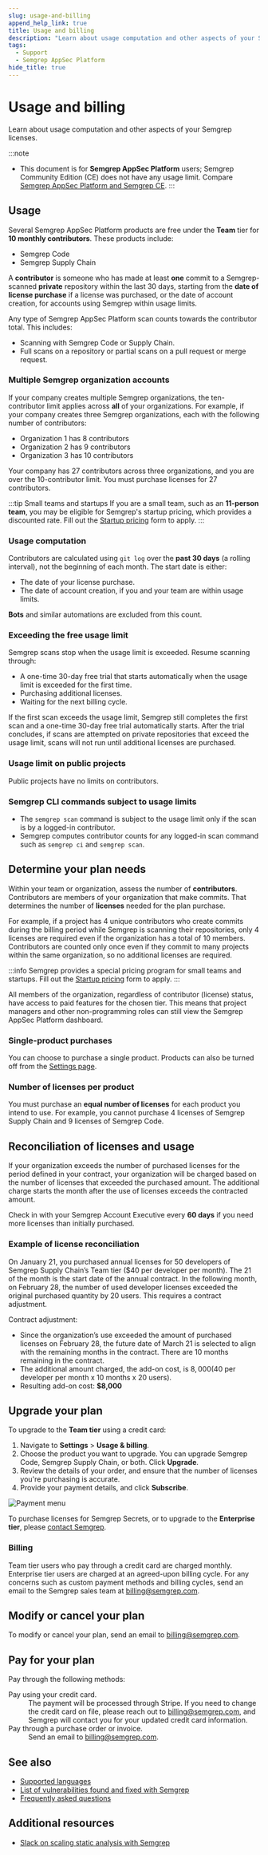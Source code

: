 ```yaml
---
slug: usage-and-billing
append_help_link: true
title: Usage and billing
description: "Learn about usage computation and other aspects of your Semgrep licenses."
tags:
  - Support
  - Semgrep AppSec Platform
hide_title: true
---
```


# Usage and billing

Learn about usage computation and other aspects of your Semgrep licenses.

:::note
- This document is for **Semgrep AppSec Platform** users; Semgrep Community Edition (CE) does not have any usage limit. Compare [<i class="fa-regular fa-file-lines"></i> Semgrep AppSec Platform and Semgrep CE](/semgrep-pro-vs-oss).
:::

## Usage

Several Semgrep AppSec Platform products are free under the **Team** tier for **10 monthly contributors**. These products include:

- Semgrep Code
- Semgrep Supply Chain

A **contributor** is someone who has made at least **one** commit to a Semgrep-scanned **private** repository within the last 30 days, starting from the **date of license purchase** if a license was purchased, or the date of account creation, for accounts using Semgrep within usage limits.

Any type of Semgrep AppSec Platform scan counts towards the contributor total. This includes:

- Scanning with Semgrep Code or Supply Chain.
- Full scans on a repository or partial scans on a pull request or merge request.

### Multiple Semgrep organization accounts

If your company creates multiple Semgrep organizations, the ten-contributor limit applies across **all** of your organizations. For example, if your company creates three Semgrep organizations, each with the following number of contributors:

- Organization 1 has 8 contributors
- Organization 2 has 9 contributors
- Organization 3 has 10 contributors

Your company has 27 contributors across three organizations, and you are over the 10-contributor limit. You must purchase licenses for 27 contributors.

:::tip Small teams and startups
If you are a small team, such as an **11-person team**, you may be eligible for Semgrep's startup pricing, which provides a discounted rate. Fill out the [<i class="fas fa-external-link fa-xs"></i> Startup pricing](https://semgrep.dev/contact/contact-us-startups) form to apply.
:::

### Usage computation

Contributors are calculated using `git log` over the **past 30 days** (a rolling interval), not the beginning of each month. The start date is either:

- The date of your license purchase.
- The date of account creation, if you and your team are within usage limits.

**Bots** and similar automations are excluded from this count.

### Exceeding the free usage limit

Semgrep scans stop when the usage limit is exceeded. Resume scanning through:

- A one-time 30-day free trial that starts automatically when the usage limit is exceeded for the first time.
- Purchasing additional licenses.
- Waiting for the next billing cycle.

If the first scan exceeds the usage limit, Semgrep still completes the first scan and a one-time 30-day free trial automatically starts. After the trial concludes, if scans are attempted on private repositories that exceed the usage limit, scans will not run until additional licenses are purchased.

### Usage limit on public projects

Public projects have no limits on contributors.

### Semgrep CLI commands subject to usage limits

- The `semgrep scan` command is subject to the usage limit only if the scan is by a logged-in contributor.
- Semgrep computes contributor counts for any logged-in scan command such as `semgrep ci` and `semgrep scan`.

## Determine your plan needs

Within your team or organization, assess the number of **contributors**. Contributors are members of your organization that make commits. That determines the number of **licenses** needed for the plan purchase.

For example, if a project has 4 unique contributors who create commits during the billing period while Semgrep is scanning their repositories, only 4 licenses are required even if the organization has a total of 10 members. Contributors are counted only once even if they commit to many projects within the same organization, so no additional licenses are required.

:::info
Semgrep provides a special pricing program for small teams and startups. Fill out the [<i class="fas fa-external-link fa-xs"></i> Startup pricing](https://semgrep.dev/contact/contact-us-startups) form to apply.
:::

All members of the organization, regardless of contributor (license) status, have access to paid features for the chosen tier. This means that project managers and other non-programming roles can still view the Semgrep AppSec Platform dashboard.

### Single-product purchases

You can choose to purchase a single product. Products can also be turned off from the [Settings page](https://semgrep.dev/orgs/-/settings).

### Number of licenses per product

You must purchase an **equal number of licenses** for each product you intend to use. For example, you cannot purchase 4 licenses of Semgrep Supply Chain and 9 licenses of Semgrep Code.

## Reconciliation of licenses and usage

If your organization exceeds the number of purchased licenses for the period defined in your contract, your organization will be charged based on the number of licenses that exceeded the purchased amount. The additional charge starts the month after the use of licenses exceeds the contracted amount.

Check in with your Semgrep Account Executive every **60 days** if you need more licenses than initially purchased.

### Example of license reconciliation

On January 21, you purchased annual licenses for 50 developers of Semgrep Supply Chain’s Team tier ($40 per developer per month). The 21 of the month is the start date of the annual contract. In the following month, on February 28, the number of used developer licenses exceeded the original purchased quantity by 20 users. This requires a contract adjustment.

Contract adjustment:

- Since the organization’s use exceeded the amount of purchased licenses on February 28, the future date of March 21 is selected to align with the remaining months in the contract. There are 10 months remaining in the contract.
- The additional amount charged, the add-on cost, is $8,000 ($40 per developer per month x 10 months x 20 users).
- Resulting add-on cost: **$8,000**

## Upgrade your plan

To upgrade to the **Team tier** using a credit card:

1. Navigate to **Settings** > **Usage & billing**.
2. Choose the product you want to upgrade. You can upgrade Semgrep Code, Semgrep Supply Chain, or both. Click **Upgrade**.
3. Review the details of your order, and ensure that the number of licenses you're purchasing is accurate.
4. Provide your payment details, and click **Subscribe**.

![Payment menu](/img/billing-and-pricing-payment.png)<br />

To purchase licenses for Semgrep Secrets, or to upgrade to the **Enterprise tier**, please [contact Semgrep](https://semgrep.dev/contact-us).

### Billing

Team tier users who pay through a credit card are charged monthly. Enterprise tier users are charged at an agreed-upon billing cycle. For any concerns such as custom payment methods and billing cycles, send an email to the Semgrep sales team at [billing@semgrep.com](mailto:billing@semgrep.com).

## Modify or cancel your plan

To modify or cancel your plan, send an email to [billing@semgrep.com](mailto:billing@semgrep.com).

## Pay for your plan

Pay through the following methods:

<dl>
  <dt>Pay using your credit card.</dt>
  <dd>The payment will be processed through Stripe. If you need to change the credit card on file, please reach out to <a href="mailto:billing@semgrep.com">billing@semgrep.com</a>, and Semgrep will contact you for your updated credit card information.</dd>
  <dt>Pay through a purchase order or invoice.</dt>
  <dd>
    Send an email to <a href="mailto:billing@semgrep.com">billing@semgrep.com</a>.
  </dd>
</dl>

## See also

- [Supported languages](/supported-languages)
- [List of vulnerabilities found and fixed with Semgrep](/trophy-case)
- [Frequently asked questions](/faq/overview)

## Additional resources

- [Slack on scaling static analysis with Semgrep](https://semgrep.dev/blog/2021/slack-presents-semgrep-at-def-con-appsec-village/)

